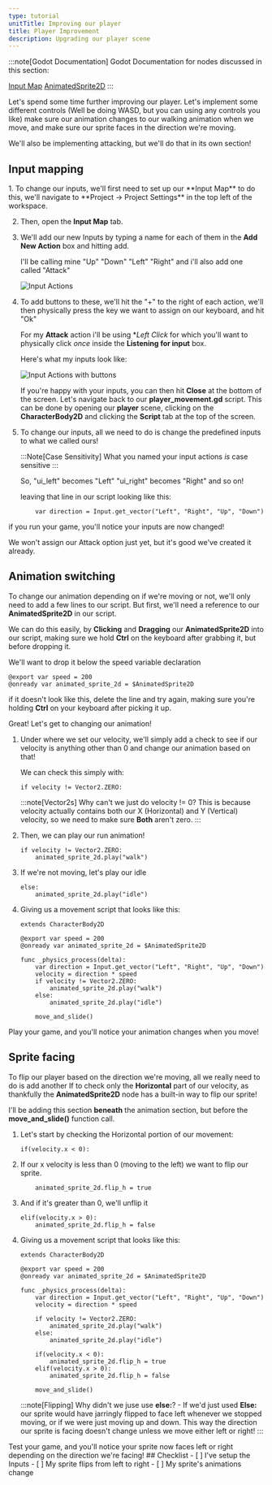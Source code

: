 ```yaml
---
type: tutorial
unitTitle: Improving our player
title: Player Improvement
description: Upgrading our player scene
---
```




:::note[Godot Documentation]
Godot Documentation for nodes discussed in this section: 

[Input Map](https://docs.godotengine.org/en/stable/classes/class_inputmap.html) [AnimatedSprite2D](https://docs.godotengine.org/en/stable/classes/class_animatedsprite2d.html)
:::


Let's spend some time further improving our player. Let's implement some different controls (Well be doing WASD, but you can using any controls you like)
make sure our animation changes to our walking animation when we move, and make sure our sprite faces in the direction we're moving.

We'll also be implementing attacking, but we'll do that in its own section!

## Input mapping

<Steps>
1. To change our inputs, we'll first need to set up our **Input Map** to do this, we'll navigate to **Project -> Project Settings** in the top left of the workspace.

2. Then, open the **Input Map** tab.

3. We'll add our new Inputs by typing a name for each of them in the **Add New Action** box and hitting add. 

	I'll be calling mine "Up" "Down" "Left" "Right" and i'll also add one called "Attack"

	![Input Actions](/src/assets/godot/dungeonCrawler/inputmappreinputs.png)

4. To add buttons to these, we'll hit the "+" to the right of each action, we'll then physically press the key we want to assign on our keyboard, and hit "Ok"

	For my **Attack** action i'll be using **Left Click* for which you'll want to physically click *once* inside the **Listening for input** box.

	Here's what my inputs look like:

	![Input Actions with buttons](/src/assets/godot/dungeonCrawler/inputswithbuttons.png)

	If you're happy with your inputs, you can then hit **Close** at the bottom of the screen. Let's navigate back to our **player_movement.gd** script. This can be done by opening our **player** scene, clicking on the **CharacterBody2D** and clicking the **Script** tab at the top of the screen.

5. To change our inputs, all we need to do is change the predefined inputs to what we called ours!

	:::Note[Case Sensitivity] 
	What you named your input actions *is* case sensitive
	:::

	So, "ui_left" becomes "Left"
	"ui_right" becomes "Right" and so on!

	leaving that line in our script looking like this:

	```gdscript
    	var direction = Input.get_vector("Left", "Right", "Up", "Down")
	```
</Steps>
if you run your game, you'll notice your inputs are now changed!

We won't assign our Attack option just yet, but it's good we've created it already.


## Animation switching

To change our animation depending on if we're moving or not, we'll only need to add a few lines to our script. But first, we'll need a reference to our **AnimatedSprite2D** in our script.

We can do this easily, by **Clicking** and **Dragging** our **AnimatedSprite2D** into our script, making sure we hold **Ctrl** on the keyboard after grabbing it, but before dropping it.

We'll want to drop it below the speed variable declaration

```gdscript
@export var speed = 200
@onready var animated_sprite_2d = $AnimatedSprite2D
```

if it doesn't look like this, delete the line and try again, making sure you're holding **Ctrl** on your keyboard after picking it up.

Great! Let's get to changing our animation!

<Steps>

1. Under where we set our velocity, we'll simply add a check to see if our velocity is anything other than 0 and change our animation based on that!

	We can check this simply with:

	```gdscript
	if velocity != Vector2.ZERO:
	```
	:::note[Vector2s] 
	Why can't we just do velocity != 0? This is because velocity actually contains both our X (Horizontal) and Y (Vertical) velocity, so we need to make sure **Both** aren't zero.
	:::

2. Then, we can play our run animation!

	```gdscript
	if velocity != Vector2.ZERO:
    	animated_sprite_2d.play("walk")
	```

3. If we're not moving, let's play our idle

	```gdscript
	else:
		animated_sprite_2d.play("idle")
	```

4. Giving us a movement script that looks like this:

	```gdscript
	extends CharacterBody2D

	@export var speed = 200
	@onready var animated_sprite_2d = $AnimatedSprite2D

	func _physics_process(delta):
		var direction = Input.get_vector("Left", "Right", "Up", "Down")
		velocity = direction * speed
		if velocity != Vector2.ZERO:
			animated_sprite_2d.play("walk")
		else:
			animated_sprite_2d.play("idle")

		move_and_slide()
	```
</Steps>	

Play your game, and you'll notice your animation changes when you move!

## Sprite facing

To flip our player based on the direction we're moving, all we really need to do is add another If to check only the **Horizontal** part of our velocity, as thankfully the **AnimatedSprite2D** node has a built-in way to flip our sprite!

I'll be adding this section **beneath** the animation section, but before the **move_and_slide()** function call.

<Steps>

1. Let's start by checking the Horizontal portion of our movement:

	```gdscript
	if(velocity.x < 0):
	```
2. If our x velocity is less than 0 (moving to the left) we want to flip our sprite.

	```gdscript
		animated_sprite_2d.flip_h = true
	```

3. And if it's greater than 0, we'll unflip it

	```gdscript
	elif(velocity.x > 0):
		animated_sprite_2d.flip_h = false
	```

4. Giving us a movement script that looks like this:

	```gdscript
	extends CharacterBody2D

	@export var speed = 200
	@onready var animated_sprite_2d = $AnimatedSprite2D

	func _physics_process(delta):
		var direction = Input.get_vector("Left", "Right", "Up", "Down")
		velocity = direction * speed 
		
		if velocity != Vector2.ZERO:
			animated_sprite_2d.play("walk")
		else:
			animated_sprite_2d.play("idle")
			
		if(velocity.x < 0):
			animated_sprite_2d.flip_h = true
		elif(velocity.x > 0):
			animated_sprite_2d.flip_h = false

		move_and_slide()
	```
	:::note[Flipping]
	Why didn't we juse use **else:**? - If we'd just used **Else:** our sprite would have jarringly flipped to face left whenever we stopped moving, or if we were just moving up and down. 
	This way the direction our sprite is facing doesn't change unless we move either left or right!
	:::

</Steps>
Test your game, and you'll notice your sprite now faces left or right depending on the direction we're facing!

<Box>
## Checklist
<Checklist>
- [ ] I've setup the Inputs
- [ ] My sprite flips from left to right
- [ ] My sprite's animations change
</Checklist>
</Box>
